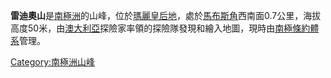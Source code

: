 {{coord|66|33|S|93|0|E|display=title}}

'''雷迪奧山'''是[[南極洲|南極洲]]的山峰，位於[[瑪麗皇后地|瑪麗皇后地]]，處於[[馬布斯角|馬布斯角]]西南面0.7公里，海拔高度50米，由[[澳大利亞|澳大利亞]]探險家率領的探險隊發現和繪入地圖，現時由[[南極條約體系|南極條約體系]]管理。

{{Antarctica-geo-stub}}
[[Category:南極洲山峰|Category:南極洲山峰]]